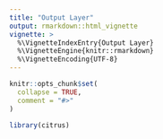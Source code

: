 ```yaml
---
title: "Output Layer"
output: rmarkdown::html_vignette
vignette: >
  %\VignetteIndexEntry{Output Layer}
  %\VignetteEngine{knitr::rmarkdown}
  %\VignetteEncoding{UTF-8}
---
```


```r
knitr::opts_chunk$set(
  collapse = TRUE,
  comment = "#>"
)
```

```r
library(citrus)
```
